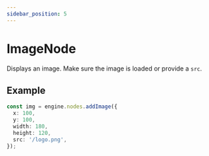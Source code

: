 ```yaml
---
sidebar_position: 5
---
```


# ImageNode

Displays an image. Make sure the image is loaded or provide a `src`.

## Example

```ts
const img = engine.nodes.addImage({
  x: 100,
  y: 100,
  width: 180,
  height: 120,
  src: '/logo.png',
});
```
